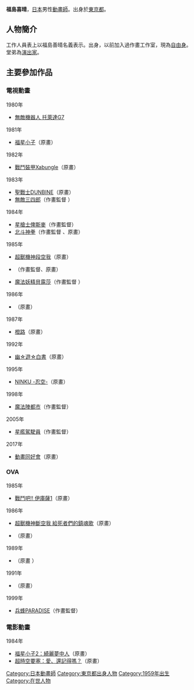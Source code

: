 {{multiple issues|
{{Notability Unreferenced|time=2016-07-28T14:49:16+00:00}}
{{Primarysources|time=2016-07-28T14:49:16+00:00}}
}}
{{noteTA|G1=Anime}}
{{japanese|japanese=福島 喜晴|kana=ふくしま よしはる|romaji=Fukushima Yoshiharu}}
'''福島喜晴'''{{BD|1959年|4月12日||}}，[[日本|日本]]男性[[動畫師|動畫師]]。出身於[[東京都|東京都]]。

== 人物簡介 ==
工作人員表上以福島善晴名義表示。{{link-ja|Neo Media|ネオメディア}}出身，以前加入過作畫工作室{{link-ja|MIN工作室|スタジオMIN}}，現為[[自由職業|自由身]]。堂弟{{link-ja|知吹愛弓|知吹愛弓}}為[[戲劇|演出家]]。

== 主要參加作品 ==
=== 電視動畫 ===
; 1980年
* [[無敵機器人_托萊達G7|無敵機器人 托萊達G7]] 
; 1981年
* [[福星小子|福星小子]]（原畫）
; 1982年
* [[戰鬥裝甲Xabungle|戰鬥裝甲Xabungle]]（原畫）
; 1983年
* [[聖戰士DUNBINE|聖戰士DUNBINE]]（原畫）
* [[無敵三四郎|無敵三四郎]]（作畫監督<!--第8、14、20、26話-->）
; 1984年
* [[星空鐵衛|星槍士俾斯麥]]（作畫監督）
* [[北斗神拳|北斗神拳]]（作畫監督<!--第5話-->、原畫）
; 1985年
* [[超獸機神|超獸機神段空我]]（原畫）
* {{link-ja|魔法之星愛美|魔法のスターマジカルエミ}}（作畫監督、原畫）
* [[貝露莎|魔法妖精貝露莎]]（作畫監督<!--第47話-->）
; 1986年
* {{link-ja|魔法偶像粉蠟筆畫由美|魔法のアイドルパステルユーミ}}（原畫）
; 1987年
* [[橙路|橙路]]（原畫）
; 1992年
* [[幽遊白書|幽☆遊☆白書]]（原畫） 
; 1995年
* [[忍空|NINKU -忍空-]]（原畫） 
; 1998年
* [[魔法陣都市|魔法陣都市]]（作畫監督）
; 2005年
* [[星艦駕駛員|星艦駕駛員]]（作畫監督）
; 2017年
* [[動畫同好會|動畫同好會]]（原畫）

=== OVA ===
; 1985年
* [[戰鬥吧！！伊庫薩1|戰鬥吧!! 伊庫薩1]]（原畫）
; 1986年
* [[超獸機神|超獸機神斷空我 給死者們的鎮魂歌]]（原畫）
* {{link-ja|魔法之星愛美|魔法のスターマジカルエミ|魔法之星愛美 蟬時雨}}（原畫）
; 1989年
* {{link-ja|魔龍戰紀|魔龍戦紀}}（原畫<!--第2、3話-->）
; 1991年
* {{lang|ja|{{link-ja|究極超人|究極超人あ〜る}}}}（原畫）
; 1999年
* [[兵蜂PARADISE|兵蜂PARADISE]]（作畫監督）

=== 電影動畫 ===
; 1984年
* [[福星小子2_綺麗夢中人|福星小子2：綺麗夢中人]]（原畫）
* [[超時空要塞_愛，還記得嗎？|超時空要塞：愛、還記得嗎？]]（原畫）

{{Anime-stub}}
{{DEFAULTSORT:Fukushima Yoshiharu}}
[[Category:日本動畫師|Category:日本動畫師]]
[[Category:東京都出身人物|Category:東京都出身人物]]
[[Category:1959年出生|Category:1959年出生]]
[[Category:在世人物|Category:在世人物]]